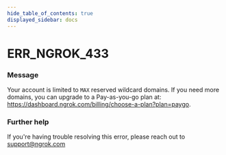 ```yaml
---
hide_table_of_contents: true
displayed_sidebar: docs
---
```



# ERR_NGROK_433

### Message

Your account is limited to `MAX` reserved wildcard domains. If you need more domains, you can upgrade to a Pay-as-you-go plan at: https://dashboard.ngrok.com/billing/choose-a-plan?plan=paygo.

<ErrorDetails error="err_ngrok_433" />

### Further help

If you're having trouble resolving this error, please reach out to [support@ngrok.com](mailto:support@ngrok.com?subject=Help%20with%20ERR_NGROK_433)
